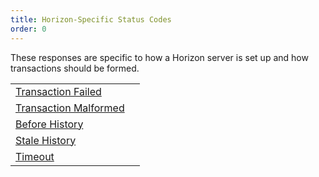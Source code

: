 ```yaml
---
title: Horizon-Specific Status Codes
order: 0
---
```



These responses are specific to how a Horizon server is set up and how transactions should be formed.

<MethodTable title="Horizon-Specific Status Codes">


|                                                      |     |
| ---------------------------------------------------- | --- |
| [Transaction Failed](./transaction-failed.mdx)       |     |
| [Transaction Malformed](./transaction-malformed.mdx) |     |
| [Before History](./before-history.mdx)               |     |
| [Stale History](./stale-history.mdx)                 |     |
| [Timeout](./timeout.mdx)                             |     |

</MethodTable>

